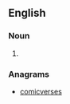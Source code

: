 ==English==

===Noun===
{{en-noun}}

# {{alternative form of|[[comicverse]]}}

===Anagrams===
* [[comicverses#English|comicverses]]